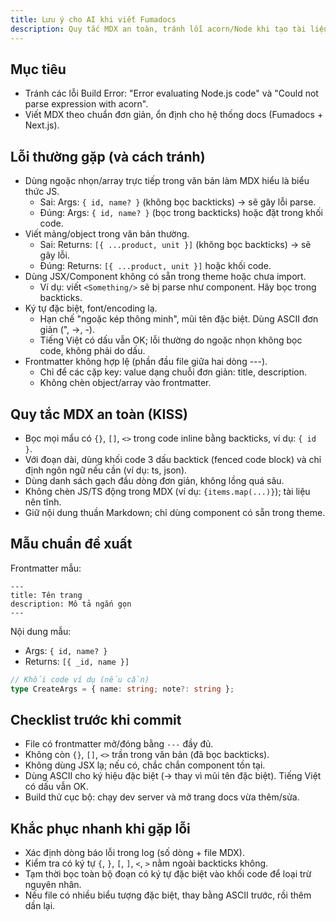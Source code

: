 ```yaml
---
title: Lưu ý cho AI khi viết Fumadocs
description: Quy tắc MDX an toàn, tránh lỗi acorn/Node khi tạo tài liệu
---
```


## Mục tiêu

- Tránh các lỗi Build Error: "Error evaluating Node.js code" và "Could not parse expression with acorn".
- Viết MDX theo chuẩn đơn giản, ổn định cho hệ thống docs (Fumadocs + Next.js).

## Lỗi thường gặp (và cách tránh)

- Dùng ngoặc nhọn/array trực tiếp trong văn bản làm MDX hiểu là biểu thức JS.
  - Sai: Args: `{ id, name? }` (không bọc backticks) -> sẽ gây lỗi parse.
  - Đúng: Args: `{ id, name? }` (bọc trong backticks) hoặc đặt trong khối code.
- Viết mảng/object trong văn bản thường.
  - Sai: Returns: `[{ ...product, unit }]` (không bọc backticks) -> sẽ gây lỗi.
  - Đúng: Returns: `[{ ...product, unit }]` hoặc khối code.
- Dùng JSX/Component không có sẵn trong theme hoặc chưa import.
  - Ví dụ: viết `<Something/>` sẽ bị parse như component. Hãy bọc trong backticks.
- Ký tự đặc biệt, font/encoding lạ.
  - Hạn chế "ngoặc kép thông minh", mũi tên đặc biệt. Dùng ASCII đơn giản (", ->, -).
  - Tiếng Việt có dấu vẫn OK; lỗi thường do ngoặc nhọn không bọc code, không phải do dấu.
- Frontmatter không hợp lệ (phần đầu file giữa hai dòng ---).
  - Chỉ để các cặp key: value dạng chuỗi đơn giản: title, description.
  - Không chèn object/array vào frontmatter.

## Quy tắc MDX an toàn (KISS)

- Bọc mọi mẩu có `{}`, `[]`, `<>` trong code inline bằng backticks, ví dụ: `{ id }`.
- Với đoạn dài, dùng khối code 3 dấu backtick (fenced code block) và chỉ định ngôn ngữ nếu cần (ví dụ: ts, json).
- Dùng danh sách gạch đầu dòng đơn giản, không lồng quá sâu.
- Không chèn JS/TS động trong MDX (ví dụ: `{items.map(...)}`); tài liệu nên tĩnh.
- Giữ nội dung thuần Markdown; chỉ dùng component có sẵn trong theme.

## Mẫu chuẩn đề xuất

Frontmatter mẫu:

```
---
title: Tên trang
description: Mô tả ngắn gọn
---
```

Nội dung mẫu:

- Args: `{ id, name? }`
- Returns: `[{ _id, name }]`

```ts
// Khối code ví dụ (nếu cần)
type CreateArgs = { name: string; note?: string };
```

## Checklist trước khi commit

- File có frontmatter mở/đóng bằng `---` đầy đủ.
- Không còn `{}`, `[]`, `<>` trần trong văn bản (đã bọc backticks).
- Không dùng JSX lạ; nếu có, chắc chắn component tồn tại.
- Dùng ASCII cho ký hiệu đặc biệt (-> thay vì mũi tên đặc biệt). Tiếng Việt có dấu vẫn OK.
- Build thử cục bộ: chạy dev server và mở trang docs vừa thêm/sửa.

## Khắc phục nhanh khi gặp lỗi

- Xác định dòng báo lỗi trong log (số dòng + file MDX).
- Kiểm tra có ký tự `{`, `}`, `[`, `]`, `<`, `>` nằm ngoài backticks không.
- Tạm thời bọc toàn bộ đoạn có ký tự đặc biệt vào khối code để loại trừ nguyên nhân.
- Nếu file có nhiều biểu tượng đặc biệt, thay bằng ASCII trước, rồi thêm dần lại.